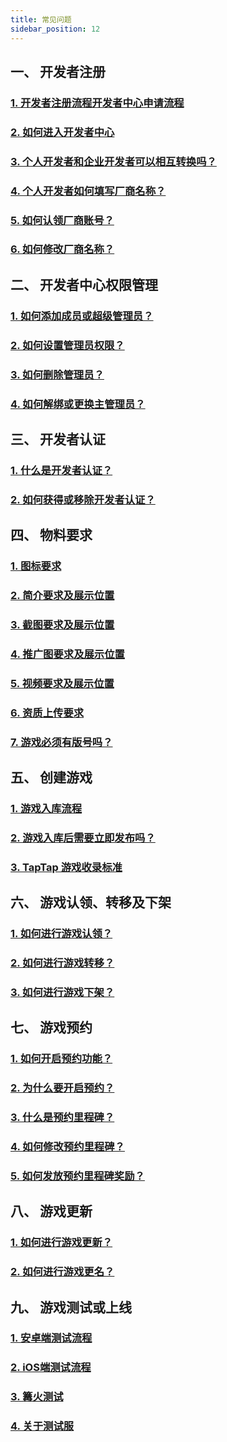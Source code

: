 ```yaml
---
title: 常见问题
sidebar_position: 12
---
```


## **一、 开发者注册**  
### [<FaqLink>1. 开发者注册流程开发者中心申请流程</FaqLink>](/store#厂商创建通道及流程/)  
### [<FaqLink>2. 如何进入开发者中心</FaqLink>](/store#厂商创建通道及流程/)  
### [<FaqLink>3. 个人开发者和企业开发者可以相互转换吗？</FaqLink>](/store#个人开发者与企业开发者有什么区别？可以互相转换吗？/)  
### [<FaqLink>4. 个人开发者如何填写厂商名称？</FaqLink>](/store#个人开发者没有公司，如何填写厂商名称？/)  
### [<FaqLink>5. 如何认领厂商账号？</FaqLink>](/store#厂商名称已存在，如何进行厂商账号认领？/)  
### [<FaqLink>6. 如何修改厂商名称？</FaqLink>](/store#如何修改厂商名称)  


## **二、 开发者中心权限管理**  
### [<FaqLink>1. 如何添加成员或超级管理员？</FaqLink>](/store#添加成员或超级管理员/)  
### [<FaqLink>2. 如何设置管理员权限？</FaqLink>](/store#成员的权限设置和删除/)  
### [<FaqLink>3. 如何删除管理员？</FaqLink>](/store#成员的权限设置和删除/)  
### [<FaqLink>4. 如何解绑或更换主管理员？</FaqLink>](/store#主管理员可以解绑吗？可以设置新的主管理员吗？/)  
 

## **三、 开发者认证**  
### [<FaqLink>1. 什么是开发者认证？</FaqLink>](/store#开发者认证/)  
### [<FaqLink>2. 如何获得或移除开发者认证？</FaqLink>](/store#开发者认证/)  


## **四、 物料要求**  
### [<FaqLink>1. 图标要求</FaqLink>](/store/store-material#图标/)  
### [<FaqLink>2. 简介要求及展示位置</FaqLink>](/store/store-material#简介/)  
### [<FaqLink>3. 截图要求及展示位置</FaqLink>](/store/store-material#截图/)  
### [<FaqLink>4. 推广图要求及展示位置</FaqLink>](/store/store-material#推广图/)  
### [<FaqLink>5. 视频要求及展示位置</FaqLink>](/store/store-material#视频/)  
### [<FaqLink>6. 资质上传要求</FaqLink>](/store/store-agree#资质文件及授权/)  
### [<FaqLink>7. 游戏必须有版号吗？</FaqLink>](/store/store-agree#版号)  


## **五、 创建游戏**  
### [<FaqLink>1. 游戏入库流程</FaqLink>](/store/store-creategame#游戏入库/)  
### [<FaqLink>2. 游戏入库后需要立即发布吗？</FaqLink>](/store/store-creategame#创建游戏审核通过后，可暂不发布游戏吗？/)  
### [<FaqLink>3. TapTap 游戏收录标准</FaqLink>](/store/store-agree#暂不收录游戏/)  


## **六、 游戏认领、转移及下架**  
### [<FaqLink>1. 如何进行游戏认领？</FaqLink>](/store/store-creategame#我的游戏已经被TapTap收录，可以进行游戏认领吗？/)  
### [<FaqLink>2. 如何进行游戏转移？</FaqLink>](/store/store-creategame#游戏主体可以进行转移吗？/)  
### [<FaqLink>3. 如何进行游戏下架？</FaqLink>](/store/store-creategame#如何进行游戏下架？/)  


## **七、 游戏预约**  
### [<FaqLink>1. 如何开启预约功能？</FaqLink>](/store/store-creategame#游戏预约/)  
### [<FaqLink>2. 为什么要开启预约？</FaqLink>](/store/store-creategame#游戏预约/)  
### [<FaqLink>3. 什么是预约里程碑？</FaqLink>](/store/store-creategame#预约里程碑/)  
### [<FaqLink>4. 如何修改预约里程碑？</FaqLink>](/store/store-creategame#预约里程碑/)
### [<FaqLink>5. 如何发放预约里程碑奖励？</FaqLink>](/store/store-creategame#预约里程碑/)   


## **八、 游戏更新**  
### [<FaqLink>1. 如何进行游戏更新？</FaqLink>](/store/store-creategame#游戏更新/)  
### [<FaqLink>2. 如何进行游戏更名？</FaqLink>](/store/store-creategame#游戏名称可以修改吗？/) 


## **九、 游戏测试或上线**  
### [<FaqLink>1. 安卓端测试流程</FaqLink>](/store/store-creategame#游戏测试或上线/)
### [<FaqLink>2. iOS端测试流程</FaqLink>](/store/store-creategame#iOS端测试/)     
### [<FaqLink>3. 篝火测试</FaqLink>](/store/campfire/)  
### [<FaqLink>4. 关于测试服</FaqLink>](/store/store-creategame#测试服配置/)  

